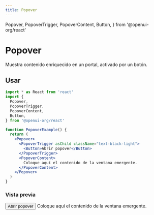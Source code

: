 ```yaml
---
title: Popover
---
```


  Popover,
  PopoverTrigger,
  PopoverContent,
  Button,
} from '@openui-org/react'

# Popover

Muestra contenido enriquecido en un portal, activado por un botón.

## Usar

```jsx
import * as React from 'react'
import {
  Popover,
  PopoverTrigger,
  PopoverContent,
  Button,
} from '@openui-org/react'

function PopoverExample() {
  return (
    <Popover>
      <PopoverTrigger asChild className="text-black-light">
        <Button>Abrir popover</Button>
      </PopoverTrigger>
      <PopoverContent>
        Coloque aquí el contenido de la ventana emergente.
      </PopoverContent>
    </Popover>
  )
}
```

### Vista previa

<Preview>
  <Popover>
    <PopoverTrigger asChild className="text-black-light">
      <Button>Abrir popover</Button>
    </PopoverTrigger>
    <PopoverContent>
      Coloque aquí el contenido de la ventana emergente.
    </PopoverContent>
  </Popover>
</Preview>
